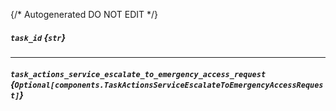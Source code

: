 {/* Autogenerated DO NOT EDIT  */}

##### `task_id` *{`str`}*

---
##### `task_actions_service_escalate_to_emergency_access_request` *{`Optional[components.TaskActionsServiceEscalateToEmergencyAccessRequest]`}*
<Collapsible openLabel={Labels.showProperties} closeLabel={Labels.hideProperties}>
    <TaskActionsServiceEscalateToEmergencyAccessRequest/>
</Collapsible>


